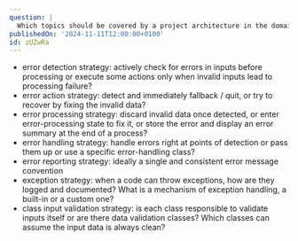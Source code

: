 ```yaml
---
question: |
  Which topics should be covered by a project architecture in the domain of error processing? (Name 7)
publishedOn: '2024-11-11T12:00:00+0100'
id: zUZwRa
---
```

- error detection strategy: actively check for errors in inputs before processing or execute some actions only when invalid inputs lead to processing failure?
- error action strategy: detect and immediately fallback / quit, or try to recover by fixing the invalid data?
- error processing strategy: discard invalid data once detected, or enter error-processing state to fix it, or store the error and display an error summary at the end of a process?
- error handling strategy: handle errors right at points of detection or pass them up or use a specific error-handling class?
- error reporting strategy: ideally a single and consistent error message convention
- exception strategy: when a code can throw exceptions, how are they logged and documented? What is a mechanism of exception handling, a built-in or a custom one?
- class input validation strategy: is each class responsible to validate inputs itself or are there data validation classes? Which classes can assume the input data is always clean?
